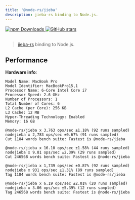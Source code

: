 ```yaml
---
title: '@node-rs/jieba'
description: jieba-rs binding to Node.js.
---
```


<a href="https://www.npmjs.com/package/@node-rs/jieba" target="_blank">
  <img alt="npm Downloads" src="https://img.shields.io/npm/dm/@node-rs/jieba" />
</a>
<a href="https://github.com/napi-rs/node-rs" target="_blank">
  <img
    alt="GitHub stars"
    src="https://img.shields.io/github/stars/napi-rs/node-rs?style=social"
  />
</a>

<br />
<br />

> [jieba-rs](https://github.com/messense/jieba-rs) binding to Node.js.

## Performance

**Hardware info**:

```
Model Name: MacBook Pro
Model Identifier: MacBookPro15,1
Processor Name: 6-Core Intel Core i7
Processor Speed: 2.6 GHz
Number of Processors: 1
Total Number of Cores: 6
L2 Cache (per Core): 256 KB
L3 Cache: 12 MB
Hyper-Threading Technology: Enabled
Memory: 16 GB
```

```text highlight={3,7,11,15}
@node-rs/jieba x 3,763 ops/sec ±1.18% (92 runs sampled)
nodejieba x 2,783 ops/sec ±0.67% (91 runs sampled)
Cut 1184 words bench suite: Fastest is @node-rs/jieba

@node-rs/jieba x 16.10 ops/sec ±1.58% (44 runs sampled)
nodejieba x 9.81 ops/sec ±2.39% (29 runs sampled)
Cut 246568 words bench suite: Fastest is @node-rs/jieba

@node-rs/jieba x 1,739 ops/sec ±0.87% (92 runs sampled)
nodejieba x 931 ops/sec ±1.31% (89 runs sampled)
Tag 1184 words bench suite: Fastest is @node-rs/jieba

@node-rs/jieba x 6.19 ops/sec ±2.01% (20 runs sampled)
nodejieba x 3.06 ops/sec ±5.39% (12 runs sampled)
Tag 246568 words bench suite: Fastest is @node-rs/jieba
```
